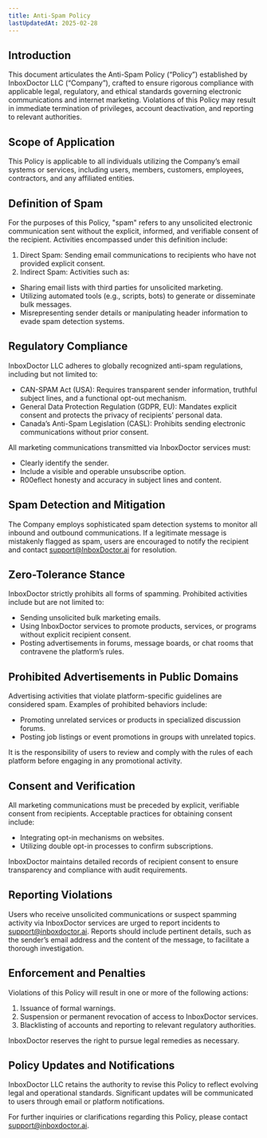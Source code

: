---
title: Anti-Spam Policy
lastUpdatedAt: 2025-02-28
---

## Introduction

This document articulates the Anti-Spam Policy (“Policy”) established by InboxDoctor LLC (“Company”), crafted to ensure rigorous compliance with applicable legal, regulatory, and ethical standards governing electronic communications and internet marketing. Violations of this Policy may result in immediate termination of privileges, account deactivation, and reporting to relevant authorities.

## Scope of Application

This Policy is applicable to all individuals utilizing the Company’s email systems or services, including users, members, customers, employees, contractors, and any affiliated entities.

## Definition of Spam

For the purposes of this Policy, "spam" refers to any unsolicited electronic communication sent without the explicit, informed, and verifiable consent of the recipient. Activities encompassed under this definition include:

1.  Direct Spam: Sending email communications to recipients who have not provided explicit consent.
2.  Indirect Spam: Activities such as:

- Sharing email lists with third parties for unsolicited marketing.
- Utilizing automated tools (e.g., scripts, bots) to generate or disseminate bulk messages.
- Misrepresenting sender details or manipulating header information to evade spam detection systems.

## Regulatory Compliance

InboxDoctor LLC adheres to globally recognized anti-spam regulations, including but not limited to:

- CAN-SPAM Act (USA): Requires transparent sender information, truthful subject lines, and a functional opt-out mechanism.
- General Data Protection Regulation (GDPR, EU): Mandates explicit consent and protects the privacy of recipients’ personal data.
- Canada’s Anti-Spam Legislation (CASL): Prohibits sending electronic communications without prior consent.

All marketing communications transmitted via InboxDoctor services must:

- Clearly identify the sender.
- Include a visible and operable unsubscribe option.
- R00eflect honesty and accuracy in subject lines and content.

## Spam Detection and Mitigation

The Company employs sophisticated spam detection systems to monitor all inbound and outbound communications. If a legitimate message is mistakenly flagged as spam, users are encouraged to notify the recipient and contact support@InboxDoctor.ai for resolution.

## Zero-Tolerance Stance

InboxDoctor strictly prohibits all forms of spamming. Prohibited activities include but are not limited to:

- Sending unsolicited bulk marketing emails.
- Using InboxDoctor services to promote products, services, or programs without explicit recipient consent.
- Posting advertisements in forums, message boards, or chat rooms that contravene the platform’s rules.

## Prohibited Advertisements in Public Domains

Advertising activities that violate platform-specific guidelines are considered spam. Examples of prohibited behaviors include:

- Promoting unrelated services or products in specialized discussion forums.
- Posting job listings or event promotions in groups with unrelated topics.

It is the responsibility of users to review and comply with the rules of each platform before engaging in any promotional activity.

## Consent and Verification

All marketing communications must be preceded by explicit, verifiable consent from recipients. Acceptable practices for obtaining consent include:

- Integrating opt-in mechanisms on websites.
- Utilizing double opt-in processes to confirm subscriptions.

InboxDoctor maintains detailed records of recipient consent to ensure transparency and compliance with audit requirements.

## Reporting Violations

Users who receive unsolicited communications or suspect spamming activity via InboxDoctor services are urged to report incidents to support@inboxdoctor.ai. Reports should include pertinent details, such as the sender’s email address and the content of the message, to facilitate a thorough investigation.

## Enforcement and Penalties

Violations of this Policy will result in one or more of the following actions:

1.  Issuance of formal warnings.
2.  Suspension or permanent revocation of access to InboxDoctor services.
3.  Blacklisting of accounts and reporting to relevant regulatory authorities.

InboxDoctor reserves the right to pursue legal remedies as necessary.

## Policy Updates and Notifications

InboxDoctor LLC retains the authority to revise this Policy to reflect evolving legal and operational standards. Significant updates will be communicated to users through email or platform notifications.

For further inquiries or clarifications regarding this Policy, please contact support@inboxdoctor.ai.
